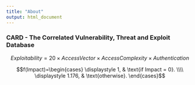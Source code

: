 ```yaml
---
title: "About"
output: html_document
---
```


### CARD - The Correlated Vulnerability, Threat and Exploit Database

$$Exploitability = 20 \times AccessVector \times AccessComplexity \times Authentication$$

$$f(Impact)=\begin{cases}
\displaystyle 1, & \text{if Impact = 0}. \\\\
\displaystyle 1.176, & \text{otherwise}.
\end{cases}$$